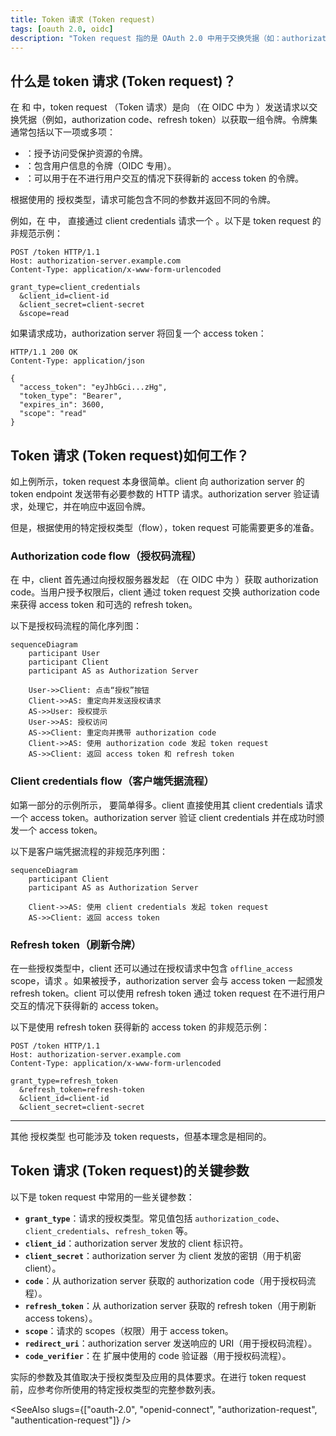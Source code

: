 ```yaml
---
title: Token 请求 (Token request)
tags: [oauth 2.0, oidc]
description: "Token request 指的是 OAuth 2.0 中用于交换凭据（如：authorization code、refresh token）以获取一组令牌的请求。通常包含以下一项或多项：access token、ID token 或 refresh token。"
---
```


## 什么是 token 请求 (Token request)？

在 <Ref slug="oauth-2.0" /> 和 <Ref slug="openid-connect" /> 中，token request （Token 请求）是向 <Ref slug="authorization-server" />（在 OIDC 中为 <Ref slug="openid-connect" headingId="openid-provider-op" />）发送请求以交换凭据（例如，authorization code、refresh token）以获取一组令牌。令牌集通常包括以下一项或多项：

- <Ref slug="access-token" />：授予访问受保护资源的令牌。
- <Ref slug="id-token" />：包含用户信息的令牌（OIDC 专用）。
- <Ref slug="refresh-token" />：可以用于在不进行用户交互的情况下获得新的 access token 的令牌。

根据使用的 <Ref slug="oauth-2.0-grant">授权类型</Ref>，请求可能包含不同的参数并返回不同的令牌。

例如，在 <Ref slug="client-credentials-flow" /> 中，<Ref slug="client" /> 直接通过 client credentials 请求一个 <Ref slug="access-token" />。以下是 token request 的非规范示例：

```http
POST /token HTTP/1.1
Host: authorization-server.example.com
Content-Type: application/x-www-form-urlencoded

grant_type=client_credentials
  &client_id=client-id
  &client_secret=client-secret
  &scope=read
```

如果请求成功，authorization server 将回复一个 access token：

```http
HTTP/1.1 200 OK
Content-Type: application/json

{
  "access_token": "eyJhbGci...zHg",
  "token_type": "Bearer",
  "expires_in": 3600,
  "scope": "read"
}
```

## Token 请求 (Token request)如何工作？

如上例所示，token request 本身很简单。client 向 authorization server 的 token endpoint 发送带有必要参数的 HTTP 请求。authorization server 验证请求，处理它，并在响应中返回令牌。

但是，根据使用的特定授权类型（flow），token request 可能需要更多的准备。

### Authorization code flow（授权码流程）

在 <Ref slug="authorization-code-flow" /> 中，client 首先通过向授权服务器发起 <Ref slug="authorization-request" />（在 OIDC 中为 <Ref slug="authentication-request" />）获取 authorization code。当用户授予权限后，client 通过 token request 交换 authorization code 来获得 access token 和可选的 refresh token。

以下是授权码流程的简化序列图：

```mermaid
sequenceDiagram
    participant User
    participant Client
    participant AS as Authorization Server

    User->>Client: 点击“授权”按钮
    Client->>AS: 重定向并发送授权请求
    AS->>User: 授权提示
    User->>AS: 授权访问
    AS->>Client: 重定向并携带 authorization code
    Client->>AS: 使用 authorization code 发起 token request
    AS->>Client: 返回 access token 和 refresh token
```

### Client credentials flow（客户端凭据流程）

如第一部分的示例所示，<Ref slug="client-credentials-flow" /> 要简单得多。client 直接使用其 client credentials 请求一个 access token。authorization server 验证 client credentials 并在成功时颁发一个 access token。

以下是客户端凭据流程的非规范序列图：

```mermaid
sequenceDiagram
    participant Client
    participant AS as Authorization Server

    Client->>AS: 使用 client credentials 发起 token request
    AS->>Client: 返回 access token
```

### Refresh token（刷新令牌）

在一些授权类型中，client 还可以通过在授权请求中包含 `offline_access` scope，请求 <Ref slug="offline-access" />。如果被授予，authorization server 会与 access token 一起颁发 refresh token。client 可以使用 refresh token 通过 token request 在不进行用户交互的情况下获得新的 access token。

以下是使用 refresh token 获得新的 access token 的非规范示例：

```http
POST /token HTTP/1.1
Host: authorization-server.example.com
Content-Type: application/x-www-form-urlencoded

grant_type=refresh_token
  &refresh_token=refresh-token
  &client_id=client-id
  &client_secret=client-secret
```

---

其他 <Ref slug="oauth-2.0-grant">授权类型</Ref> 也可能涉及 token requests，但基本理念是相同的。

## Token 请求 (Token request)的关键参数

以下是 token request 中常用的一些关键参数：

- **`grant_type`**：请求的授权类型。常见值包括 `authorization_code`、`client_credentials`、`refresh_token` 等。
- **`client_id`**：authorization server 发放的 client 标识符。
- **`client_secret`**：authorization server 为 client 发放的密钥（用于机密 client）。
- **`code`**：从 authorization server 获取的 authorization code（用于授权码流程）。
- **`refresh_token`**：从 authorization server 获取的 refresh token（用于刷新 access tokens）。
- **`scope`**：请求的 <Ref slug="scope">scopes</Ref>（权限）用于 access token。
- **`redirect_uri`**：authorization server 发送响应的 URI（用于授权码流程）。
- **`code_verifier`**：在 <Ref slug="pkce" /> 扩展中使用的 code 验证器（用于授权码流程）。

实际的参数及其值取决于授权类型及应用的具体要求。在进行 token request 前，应参考你所使用的特定授权类型的完整参数列表。

<SeeAlso slugs={["oauth-2.0", "openid-connect", "authorization-request", "authentication-request"]} />
